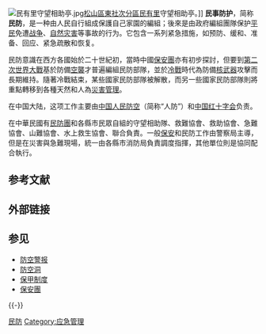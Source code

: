 {{unreferenced|time=2015-04-14T01:08:25+00:00}}
{{expert|time=2012-09-16T00:14:02+00:00}}
[[File:民有里守望相助亭.jpg|right]][[松山區_(臺灣)|松山區]][[東社次分區|東社次分區]][[民有里|民有里]]守望相助亭。]]
'''民事防护'''，简称'''民防'''，是一种由人民自行組成保護自己家園的編組；後來是由政府編組團隊保护[[平民|平民]]免遭[[战争|战争]]、[[自然灾害|自然灾害]]等事故的行为。它包含一系列紧急措施，如预防、缓和、准备、回应、紧急疏散和恢复。

民防意識在西方各國始於二十世紀初，當時中國[[保安團|保安團]]亦有初步探討，但要到[[第二次世界大戰|第二次世界大戰]]基於防備[[空襲|空襲]]才普遍編組民防部隊，並於[[冷戰|冷戰]]時代為防備[[核武器|核武器]]攻擊而長期維持。隨著冷戰結束，某些國家民防部隊被解散，而另一些國家民防部隊則將重點轉移到各種天然和人為[[災害管理|災害管理]]。

在中国大陆，这项工作主要由[[中国人民防空|中国人民防空]]（简称“人防”）和[[中国红十字会|中国红十字会]]负责。

在中華民國有[[民防團|民防團]]和各縣市民眾自組的守望相助隊、救難協會、救助協會、急難協會、山難協會、水上救生協會、聯合負責。一般[[保安|保安]]和民防工作由警察局主導，但是在災害與急難現場，統一由各縣市消防局負責調度指揮，其他單位則是協同配合執行。

== 参考文献 ==
{{Reflist}}

== 外部链接 ==
{{Commons category|Civil defense}}

== 参见 ==
*[[防空警报|防空警报]]
*[[防空洞|防空洞]]
*[[保甲制度|保甲制度]]
*[[保安團|保安團]]

{{-}}
{{Authority control}}

[[Category:民防|]]
[[Category:应急管理|Category:应急管理]]